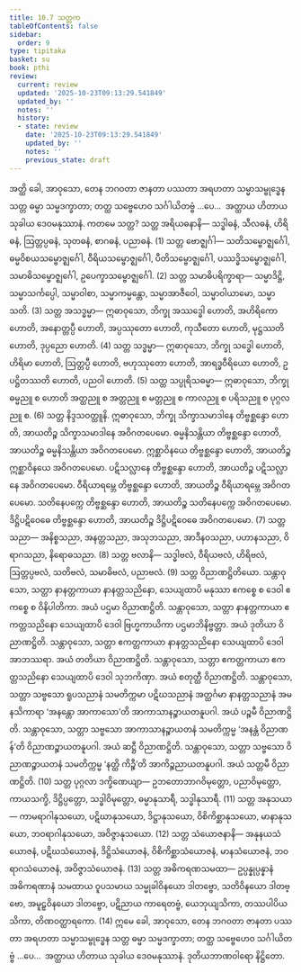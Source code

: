 ```yaml
---
title: 10.7 သတ္တက
tableOfContents: false
sidebar:
  order: 9
type: tipitaka
basket: su
book: pthi
review:
  current: review
  updated: '2025-10-23T09:13:29.541849'
  updated_by: ''
  notes: ''
  history:
  - state: review
    date: '2025-10-23T09:13:29.541849'
    updated_by: ''
    notes: ''
    previous_state: draft
---
```



<ReviewStatus review={frontmatter.review} showDetails={true} />

<HypothesisAnnotation frontmatter={frontmatter} />

<DynamicBreadcrumb />

<Division number="330" book="pthi" e="ch" v="8" p="208">

<Paragraph number="1011" book="pthi">
အတ္ထိ ခေါ, အာဝုသော, တေန ဘဂဝတာ ဇာနတာ ပဿတာ အရဟတာ သမ္မာသမ္ဗုဒ္ဓေန သတ္တ ဓမ္မာ သမ္မဒက္ခာတာ; တတ္ထ သဗ္ဗေဟေဝ သင်္ဂါယိတဗ္ဗံ …ပေ…  အတ္ထာယ ဟိတာယ သုခါယ ဒေဝမနုဿာနံ. ကတမေ သတ္တ?
</Paragraph>

<Paragraph number="1012" book="pthi">
သတ္တ <Emphasis>အရိယဓနာနိ—</Emphasis> သဒ္ဓါဓနံ, သီလဓနံ, ဟိရိဓနံ, ဩတ္တပ္ပဓနံ, သုတဓနံ, စာဂဓနံ, ပညာဓနံ. (1)
</Paragraph>

<Paragraph number="1013" book="pthi">
သတ္တ <Emphasis>ဗောဇ္ဈင်္ဂါ—</Emphasis> သတိသမ္ဗောဇ္ဈင်္ဂေါ, ဓမ္မဝိစယသမ္ဗောဇ္ဈင်္ဂေါ, ဝီရိယသမ္ဗောဇ္ဈင်္ဂေါ, ပီတိသမ္ဗောဇ္ဈင်္ဂေါ, ပဿဒ္ဓိသမ္ဗောဇ္ဈင်္ဂေါ, သမာဓိသမ္ဗောဇ္ဈင်္ဂေါ, ဥပေက္ခာသမ္ဗောဇ္ဈင်္ဂေါ. (2)
</Paragraph>

<Paragraph number="1014" book="pthi">
သတ္တ <Emphasis>သမာဓိပရိက္ခာရာ—</Emphasis> သမ္မာဒိဋ္ဌိ, သမ္မာသင်္ကပ္ပေါ, သမ္မာဝါစာ, သမ္မာကမ္မန္တော, သမ္မာအာဇီဝေါ, သမ္မာဝါယာမော, သမ္မာသတိ. (3)
</Paragraph>

<Paragraph number="1015" book="pthi">
သတ္တ <Emphasis>အသဒ္ဓမ္မာ—</Emphasis> ဣဓာဝုသော, ဘိက္ခု အဿဒ္ဓေါ ဟောတိ, အဟိရိကော ဟောတိ, အနောတ္တပ္ပီ ဟောတိ, အပ္ပဿုတော ဟောတိ, ကုသီတော ဟောတိ, မုဋ္ဌဿတိ ဟောတိ, ဒုပ္ပညော ဟောတိ. (4)
</Paragraph>

<Paragraph number="1016" book="pthi">
သတ္တ <Emphasis>သဒ္ဓမ္မာ—</Emphasis> ဣဓာဝုသော, ဘိက္ခု သဒ္ဓေါ ဟောတိ, ဟိရိမာ ဟောတိ, ဩတ္တပ္ပီ ဟောတိ, ဗဟုဿုတော ဟောတိ, အာရဒ္ဓဝီရိယော ဟောတိ, ဥပဋ္ဌိတဿတိ ဟောတိ, ပညဝါ ဟောတိ. (5)
</Paragraph>

<Paragraph number="1017" book="pthi">
သတ္တ <Emphasis>သပ္ပုရိသဓမ္မာ—</Emphasis> ဣဓာဝုသော, ဘိက္ခု ဓမ္မညူ စ ဟောတိ အတ္ထညူ စ အတ္တညူ စ မတ္တညူ စ ကာလညူ စ ပရိသညူ စ ပုဂ္ဂလညူ စ. (6)
</Paragraph>

</Division>
<Division number="331" book="pthi" e="ch" v="8" p="209">

<Paragraph number="1018" book="pthi">
သတ္တ <Emphasis>နိဒ္ဒသဝတ္ထူနိ.</Emphasis> ဣဓာဝုသော, ဘိက္ခု သိက္ခာသမာဒါနေ တိဗ္ဗစ္ဆန္ဒော ဟောတိ, အာယတိဉ္စ သိက္ခာသမာဒါနေ အဝိဂတပေမော. ဓမ္မနိသန္တိယာ တိဗ္ဗစ္ဆန္ဒော ဟောတိ, အာယတိဉ္စ ဓမ္မနိသန္တိယာ အဝိဂတပေမော. ဣစ္ဆာဝိနယေ တိဗ္ဗစ္ဆန္ဒော ဟောတိ, အာယတိဉ္စ ဣစ္ဆာဝိနယေ အဝိဂတပေမော. ပဋိသလ္လာနေ တိဗ္ဗစ္ဆန္ဒော ဟောတိ, အာယတိဉ္စ ပဋိသလ္လာနေ အဝိဂတပေမော. ဝီရိယာရမ္ဘေ တိဗ္ဗစ္ဆန္ဒော ဟောတိ, အာယတိဉ္စ ဝီရိယာရမ္ဘေ အဝိဂတပေမော. သတိနေပက္ကေ တိဗ္ဗစ္ဆန္ဒော ဟောတိ, အာယတိဉ္စ သတိနေပက္ကေ အဝိဂတပေမော. ဒိဋ္ဌိပဋိဝေဓေ တိဗ္ဗစ္ဆန္ဒော ဟောတိ, အာယတိဉ္စ ဒိဋ္ဌိပဋိဝေဓေ အဝိဂတပေမော. (7)
</Paragraph>

<Paragraph number="1019" book="pthi">
<Emphasis>သတ္တ သညာ—</Emphasis> အနိစ္စသညာ, အနတ္တသညာ, အသုဘသညာ, အာဒီနဝသညာ, ပဟာနသညာ, ဝိရာဂသညာ, နိရောဓသညာ. (8)
</Paragraph>

<Paragraph number="1020" book="pthi">
<Emphasis>သတ္တ ဗလာနိ—</Emphasis> သဒ္ဓါဗလံ, ဝီရိယဗလံ, ဟိရိဗလံ, ဩတ္တပ္ပဗလံ, သတိဗလံ, သမာဓိဗလံ, ပညာဗလံ. (9)
</Paragraph>

</Division>
<Division number="332" book="pthi" e="ch" v="8" p="209">

<Paragraph number="1021" book="pthi">
သတ္တ <Emphasis>ဝိညာဏဋ္ဌိတိယော.</Emphasis> သန္တာဝုသော, သတ္တာ နာနတ္တကာယာ နာနတ္တသညိနော, သေယျထာပိ မနုဿာ ဧကစ္စေ စ ဒေဝါ ဧကစ္စေ စ ဝိနိပါတိကာ. အယံ ပဌမာ ဝိညာဏဋ္ဌိတိ.
</Paragraph>

<Paragraph number="1022" book="pthi">
သန္တာဝုသော, သတ္တာ နာနတ္တကာယာ ဧကတ္တသညိနော သေယျထာပိ ဒေဝါ ဗြဟ္မကာယိကာ ပဌမာဘိနိဗ္ဗတ္တာ. အယံ ဒုတိယာ ဝိညာဏဋ္ဌိတိ.
</Paragraph>

<Paragraph number="1023" book="pthi">
သန္တာဝုသော, သတ္တာ ဧကတ္တကာယာ နာနတ္တသညိနော သေယျထာပိ ဒေဝါ အာဘဿရာ. အယံ တတိယာ ဝိညာဏဋ္ဌိတိ.
</Paragraph>

<Paragraph number="1024" book="pthi">
သန္တာဝုသော, သတ္တာ ဧကတ္တကာယာ ဧကတ္တသညိနော သေယျထာပိ ဒေဝါ သုဘကိဏှာ. အယံ စတုတ္ထီ ဝိညာဏဋ္ဌိတိ.
</Paragraph>

<Paragraph number="1025" book="pthi">
သန္တာဝုသော, သတ္တာ သဗ္ဗသော ရူပသညာနံ သမတိက္ကမာ ပဋိဃသညာနံ အတ္ထင်္ဂမာ နာနတ္တသညာနံ အမနသိကာရာ ‘အနန္တော အာကာသော’တိ အာကာသာနဉ္စာယတနူပဂါ. အယံ ပဉ္စမီ ဝိညာဏဋ္ဌိတိ.
</Paragraph>

<Paragraph number="1026" book="pthi">
သန္တာဝုသော, သတ္တာ သဗ္ဗသော အာကာသာနဉ္စာယတနံ သမတိက္ကမ္မ ‘အနန္တံ ဝိညာဏန်’တိ ဝိညာဏဉ္စာယတနူပဂါ. အယံ ဆဋ္ဌီ ဝိညာဏဋ္ဌိတိ.
</Paragraph>

<Paragraph number="1027" book="pthi">
သန္တာဝုသော, သတ္တာ သဗ္ဗသော ဝိညာဏဉ္စာယတနံ သမတိက္ကမ္မ ‘နတ္ထိ ကိဉ္စီ’တိ အာကိဉ္စညာယတနူပဂါ. အယံ သတ္တမီ ဝိညာဏဋ္ဌိတိ. (10)
</Paragraph>

<Paragraph number="1028" book="pthi">
သတ္တ <Emphasis>ပုဂ္ဂလာ ဒက္ခိဏေယျာ—</Emphasis> ဥဘတောဘာဂဝိမုတ္တော, ပညာဝိမုတ္တော, ကာယသက္ခိ, ဒိဋ္ဌိပ္ပတ္တော, သဒ္ဓါဝိမုတ္တော, ဓမ္မာနုသာရီ, သဒ္ဓါနုသာရီ. (11)
</Paragraph>

<Paragraph number="1029" book="pthi">
သတ္တ <Emphasis>အနုသယာ—</Emphasis> ကာမရာဂါနုသယော, ပဋိဃာနုသယော, ဒိဋ္ဌာနုသယော, ဝိစိကိစ္ဆာနုသယော, မာနာနုသယော, ဘဝရာဂါနုသယော, အဝိဇ္ဇာနုသယော. (12)
</Paragraph>

<Paragraph number="1030" book="pthi">
သတ္တ <Emphasis>သံယောဇနာနိ—</Emphasis> အနုနယသံယောဇနံ, ပဋိဃသံယောဇနံ, ဒိဋ္ဌိသံယောဇနံ, ဝိစိကိစ္ဆာသံယောဇနံ, မာနသံယောဇနံ, ဘဝရာဂသံယောဇနံ, အဝိဇ္ဇာသံယောဇနံ. (13)
</Paragraph>

<Paragraph number="1031" book="pthi">
သတ္တ <Emphasis>အဓိကရဏသမထာ—</Emphasis> ဥပ္ပန္နုပ္ပန္နာနံ အဓိကရဏာနံ သမထာယ ဝူပသမာယ သမ္မုခါဝိနယော ဒါတဗ္ဗော, သတိဝိနယော ဒါတဗ္ဗော, အမူဠှဝိနယော ဒါတဗ္ဗော, ပဋိညာယ ကာရေတဗ္ဗံ, ယေဘုယျသိကာ, တဿပါပိယသိကာ, တိဏဝတ္ထာရကော. (14)
</Paragraph>

<Paragraph number="1032" book="pthi">
ဣမေ ခေါ, အာဝုသော, တေန ဘဂဝတာ ဇာနတာ ပဿတာ အရဟတာ သမ္မာသမ္ဗုဒ္ဓေန သတ္တ ဓမ္မာ သမ္မဒက္ခာတာ; တတ္ထ သဗ္ဗေဟေဝ သင်္ဂါယိတဗ္ဗံ …ပေ…  အတ္ထာယ ဟိတာယ သုခါယ ဒေဝမနုဿာနံ.

</Paragraph>
</Division>

<Paragraph number="1033" type="center" book="pthi">
ဒုတိယဘာဏဝါရော နိဋ္ဌိတော.
</Paragraph>